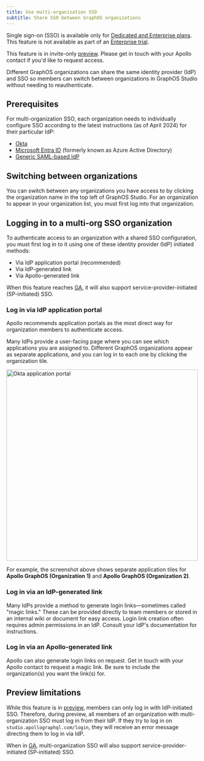 ```yaml
---
title: Use multi-organization SSO
subtitle: Share SSO between GraphOS organizations
---
```


<PremiumFeature>

Single sign-on (SSO) is available only for [Dedicated and Enterprise plans](https://www.apollographql.com/pricing#security).
This feature is not available as part of an [Enterprise trial](../plans/#enterprise-trials).

</PremiumFeature>

<PreviewFeature>

This feature is in invite-only [preview](/resources/product-launch-stages#preview). Please get in touch with your Apollo contact if you'd like to request access.

</PreviewFeature>

Different GraphOS organizations can share the same identity provider (IdP) and SSO so members can switch between organizations in GraphOS Studio without needing to reauthenticate.

## Prerequisites

For multi-organization SSO, each organization needs to individually configure SSO according to the latest instructions (as of April 2024) for their particular IdP:

- [Okta](./okta-integration-guide)
- [Microsoft Entra ID](./microsoft-entra-id-integration-guide) (formerly known as Azure Active Directory)
- [Generic SAML-based IdP](./saml-integration-guide)

## Switching between organizations

You can switch between any organizations you have access to by clicking the organization name in the top left of GraphOS Studio.
For an organization to appear in your organization list, you must first log into that organization.

## Logging in to a multi-org SSO organization

To authenticate access to an organization with a shared SSO configuration, you must first log in to it using one of these identity provider (IdP) initiated methods:

- Via IdP application portal (recommended)
- Via IdP-generated link
- Via Apollo-generated link

<Note>

When this feature reaches [GA](/resources/product-launch-stages#general-availability), it will also support service-provider-initiated (SP-initiated) SSO.

</Note>

### Log in via IdP application portal

<Tip>

Apollo recommends application portals as the most direct way for organization members to authenticate access.

</Tip>

Many IdPs provide a user-facing page where you can see which applications you are assigned to. Different GraphOS organizations appear as separate applications, and you can log in to each one by clicking the organization tile.

<img
  src="../../img/sso/okta-application-portal.jpg"
  alt="Okta application portal"
  width="500"
  className="screenshot"
/>

For example, the screenshot above shows separate application tiles for **Apollo GraphOS (Organization 1)** and **Apollo GraphOS (Organization 2)**.

### Log in via an IdP-generated link

Many IdPs provide a method to generate login links—sometimes called "magic links." These can be provided directly to team members or stored in an internal wiki or document for easy access. Login link creation often requires admin permissions in an IdP. Consult your IdP's documentation for instructions.

### Log in via an Apollo-generated link

Apollo can also generate login links on request. Get in touch with your Apollo contact to request a magic link. Be sure to include the organization(s) you want the link(s) for.

## Preview limitations

While this feature is in [preview](/resources/product-launch-stages#preview), members can only log in with IdP-initiated SSO. Therefore, during preview, all members of an organization with multi-organization SSO must log in from their IdP. If they try to log in on `studio.apollographql.com/login`, they will receive an error message directing them to log in via IdP.

When in [GA](/resources/product-launch-stages#general-availability), multi-organization SSO will also support service-provider-initiated (SP-initiated) SSO.
